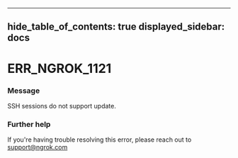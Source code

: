 

---
hide_table_of_contents: true
displayed_sidebar: docs
---


# ERR_NGROK_1121

### Message
SSH sessions do not support update.

<ErrorDetails />



### Further help
If you're having trouble resolving this error, please reach out to [support@ngrok.com](mailto:support@ngrok.com?subject=Help%20with%20ERR_NGROK_1121)

